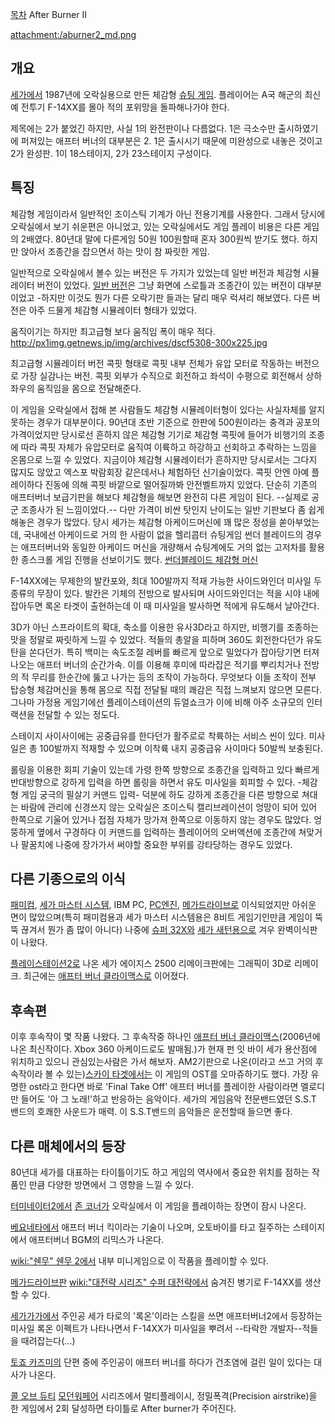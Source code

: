 [[목차]]
After Burner II

attachment:/aburner2_md.png
== 개요 ==
[[세가]]에서 1987년에 오락실용으로 만든 체감형 [[슈팅 게임]]. 플레이어는 A국 해군의 최신예 전투기 F-14XX를 몰아 적의 포위망을 돌파해나가야 한다.

제목에는 2가 붙었긴 하지만, 사실 1의 완전판이나 다름없다. 1은 극소수만 출시하였기에 퍼져있는 애프터 버너의 대부분은 2. 1은 출시시기 때문에 미완성으로 내놓은 것이고 2가 완성판. 1이 18스테이지, 2가 23스테이지 구성이다.

== 특징 ==
체감형 게임이라서 일반적인 조이스틱 기계가 아닌 전용기계를 사용한다. 그래서 당시에 오락실에서 보기 쉬운편은 아니었고, 있는 오락실에서도 게임 플레이 비용은 다른 게임의 2배였다. 80년대 말에 다른게임 50원 100원할때 혼자 300원씩 받기도 했다. 하지만 앉아서 조종간을 잡으면서 하는 맛이 참 짜릿한 게임. 

일반적으로 오락실에서 볼수 있는 버전은 두 가지가 있었는데 일반 버전과 체감형 시뮬레이터 버전이 있었다. [http://davesgameroom.com/Images/Arcade-Afterburner-2.jpg 일반 버전]은 그냥 화면에 스로틀과 조종간이 있는 버전이 대부분이었고 -하지만 이것도 뭔가 다른 오락기판 들과는 달리 매우 럭셔리 해보였다. 다른 버전은 아주 드물게 체감형 시뮬레이터 형태가 있었다. 

{{{#!html
<object width="420" height="315"><param name="movie" value="//www.youtube.com/v/C182sKs2CQQ?hl=ko_KR&amp;version=3"></param><param name="allowFullScreen" value="true"></param><param name="allowscriptaccess" value="always"></param><embed src="//www.youtube.com/v/C182sKs2CQQ?hl=ko_KR&amp;version=3" type="application/x-shockwave-flash" width="420" height="315" allowscriptaccess="always" allowfullscreen="true"></embed></object>
}}}
움직이기는 하지만 최고급형 보다 움직임 폭이 매우  적다. 
http://px1img.getnews.jp/img/archives/dscf5308-300x225.jpg

{{{#!html
<iframe width="640" height="360" src="//www.youtube.com/embed/EriIza-DD4c?feature=player_detailpage" frameborder="0" allowfullscreen></iframe>
}}}
최고급형 시뮬레이터 버전  콕핏 형태로 콕핏 내부 전체가 유압 모터로 작동하는 버전으로 가장 실감나는 버전. 콕핏 외부가 수직으로 회전하고 좌석이 수평으로 회전해서 상하좌우의 움직임을 몸으로 전달해준다.

이 게임을 오락실에서 접해 본 사람들도 체감형 시뮬레이터형이 있다는 사실자체를 알지 못하는 경우가 대부분이다. 90년대 초반 기준으로 한판에 500원이라는 충격과 공포의 가격이었지만 당시로선 흔하지 않은 체감형 기기로 체감형 콕핏에 들어가 비행기의 조종에 따라 콕핏 자체가 유압모터로 움직여 이륙하고 하강하고 선회하고 추락하는 느낌을 온몸으로 느낄 수 있었다. 지금이야 체감형 시뮬레이터가 흔하지만 당시로서는 그다지 많지도 않았고 엑스포 박람회장 같은데서나 체험하던 신기술이었다. 콕핏 안엔 아예 플레이하다 진동에 의해 콕핏 바깥으로 떨어질까봐 안전벨트까지 있었다. 단순히 기존의 애프터버너 보급기판을 해보다 체감형을 해보면 완전히 다른 게임이 된다. --실제로 공군 조종사가 된 느낌이었다.-- 다만 가격이 비싼 탓인지 난이도는 일반 기판보다 좀 쉽게 해놓은 경우가 많았다. 당시 세가는 체감형 아케이드머신에 꽤 많은 정성을 쏟아부었는데, 국내에선 아케이드로 거의 한 사람이 없을 헬리콥터 슈팅게임 썬더 블레이드의 경우는 애프터버너와 동일한 아케이드 머신을 개량해서 슈팅계에도 거의 없는 고저차를 활용한 종스크롤 게임 진행을 선보이기도 했다. [http://www.youtube.com/watch?v=7g7E25Ngw9o 썬더블레이드 체감형 머신]

F-14XX에는 무제한의 발칸포와, 최대 100발까지 적재 가능한 사이드와인더 미사일 두 종류의 무장이 있다. 발칸은 기체의 전방으로 발사되며 사이드와인더는 적을 시야 내에 잡아두면 록온 타겟이 출현하는데 이 때 미사일을 발사하면 적에게 유도해서 날아간다.

3D가 아닌 스프라이트의 확대, 축소를 이용한 유사3D라고 하지만, 비행기를 조종하는 맛을 정말로 짜릿하게 느낄 수 있었다. 적들의 총알을 피하며 360도 회전한다던가 유도탄을 쏜다던가. 특히 백미는 속도조절 레버를 빠르게 앞으로 밀었다가 잡아당기면 터져나오는 애프터 버너의 순간가속. 이를 이용해 후미에 따라잡은 적기를 뿌리치거나 전방의 적 무리를 한순간에 뚫고 나가는 등의 조작이 가능하다. 무엇보다 이들 조작이 전부 탑승형 체감머신을 통해 몸으로 직접 전달될 때의 쾌감은 직접 느껴보지 않으면 모른다. 그나마 가정용 게임기에선 플레이스테이션의 듀얼쇼크가 이에 비해 아주 소규모의 인터랙션을 전달할 수 있는 정도다.

스테이지 사이사이에는 공중급유를 한다던가 활주로로 착륙하는 서비스 씬이 있다. 미사일은 총 100발까지 적재할 수 있으며 이착륙 내지 공중급유 사이마다 50발씩 보충된다.

롤링을 이용한 회피 기술이 있는데 가령 한쪽 방향으로 조종간을 입력하고 있다 빠르게 반대방향으로 강하게 입력을 하면 롤링을 하면서 유도 미사일을 회피할 수 있다. -체감형 게임 궁극의 필살기 커맨드 입력- 덕분에 하도 강하게 조종간을 다른 방향으로 쳐대는 바람에 관리에 신경쓰지 않는 오락실은 조이스틱 캘리브레이션이 엉망이 되어 있어 한쪽으로 기울어 있거나 접점 자체가 망가져 한쪽으로 이동하지 않는 경우도 많았다. 엉뚱하게 옆에서 구경하다 이 커맨드를 입력하는 플레이어의 오버액션에 조종간에 쳐맞거나 팔꿈치에 나중에 장가가서 써야할 중요한 부위를 강타당하는 경우도 있었다.  
 
== 다른 기종으로의 이식 ==
[[패미컴]], [[세가 마스터 시스템]], IBM PC, [[PC엔진]], [[메가드라이브]]로 이식되었지만 아쉬운 면이 많았으며(특히 패미컴용과 세가 마스터 시스템용은 8비트 게임기인만큼 게임이 뚝뚝 끊겨서 뭔가 좀 많이 아니다) 나중에 [[슈퍼 32X]]와 [[세가 새턴]]용으로 겨우 완벽이식판이 나왔다.

[[플레이스테이션2]]로 나온 세가 에이지스 2500 리메이크판에는 그래픽이 3D로 리메이크. 최근에는 [[애프터 버너 클라이맥스]]로 이어졌다.

== 후속편 ==
이후 후속작이 몇 작품 나왔다. 그 후속작중 하나인 [[애프터 버너 클라이맥스]](2006년에 나온 최신작이다. Xbox 360 아케이드로도 발매됨.)가 현재 펀 잇 바이 세가 용산점에 위치하고 있으니 관심있는사람은 가서 해보자. AM2기판으로 나온(이라고 쓰고 거의 후속작이라 볼 수 있는)[[스카이 타겟]]에서는 이 게임의 OST를 오마쥬하기도 했다. 가장 유명한 ost라고 한다면 바로 'Final Take Off' 애프터 버너를 플레이한 사람이라면 멜로디만 들어도 '아 그 노래!'하고 반응하는 음악이다. 세가의 게임음악 전문밴드였던 S.S.T 밴드의 호쾌한 사운드가 매력. 이 S.S.T밴드의 음악들은 운전할때 들으면 좋다. 

== 다른 매체에서의 등장 ==
80년대 세가를 대표하는 타이틀이기도 하고 게임의 역사에서 중요한 위치를 점하는 작품인 만큼 다양한 방면에서 그 영향을 느낄 수 있다.

[[터미네이터2]]에서 [[존 코너]]가 오락실에서 이 게임을 플레이하는 장면이 잠시 나온다.

[[베요네타]]에서 애프터 버너 킥이라는 기술이 나오며, 오토바이를 타고 질주하는 스테이지에서 애프터버너 BGM의 리믹스가 나온다.

[[wiki:"쉔무" 쉔무 2]]에서 내부 미니게임으로 이 작품을 플레이할 수 있다.

[[메가드라이브]]판 [[wiki:"대전략 시리즈" 수퍼 대전략]]에서 숨겨진 병기로 F-14XX를 생산할 수 있다.

[[세가가가]]에서 주인공 세가 타로의 '록온'이라는 스킬을 쓰면 애프터버너2에서 등장하는 미사일 록온 이펙트가 나타나면서 F-14XX가 미사일을 뿌려서 --타락한 개발자--적들을 때려잡는다(...)

[[토죠 카즈미]]의 단편 중에 주인공이 애프터 버너를 하다가 건초염에 걸린 일이 있다는 대사가 나온다.

[[콜 오브 듀티]] [[모던워페어]] 시리즈에서 멀티플레이시, 정밀폭격(Precision airstrike)을 한 게임에서 2회 달성하면 타이틀로  After burner가 주어진다. 
